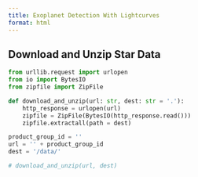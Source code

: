 ```yaml
---
title: Exoplanet Detection With Lightcurves
format: html
---
```


## Download and Unzip Star Data

``` python
from urllib.request import urlopen
from io import BytesIO
from zipfile import ZipFile

def download_and_unzip(url: str, dest: str = '.'):
    http_response = urlopen(url)
    zipfile = ZipFile(BytesIO(http_response.read()))
    zipfile.extractall(path = dest)

product_group_id = ''
url = '' + product_group_id
dest = '/data/'

# download_and_unzip(url, dest)
```
